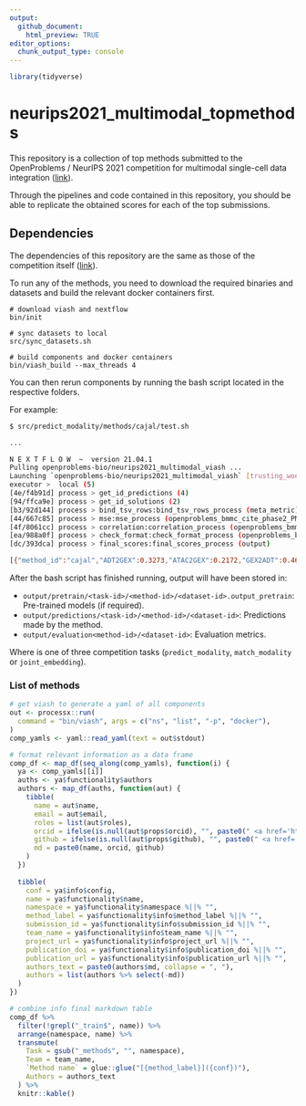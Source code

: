 ```yaml
---
output:
  github_document:
    html_preview: TRUE
editor_options: 
  chunk_output_type: console
---
```


<!-- README.md is generated from README.Rmd. Please edit that file -->

```r
library(tidyverse)
```
# neurips2021_multimodal_topmethods

This repository is a collection of top methods submitted to the OpenProblems / NeurIPS 2021 competition for multimodal single-cell data integration ([link](https://openproblems.bio/neurips_2021/)).

Through the pipelines and code contained in this repository, you should be able to replicate the obtained scores for each of the top submissions.

## Dependencies

The dependencies of this repository are the same as those of the competition itself ([link](https://openproblems.bio/neurips_docs/submission/quickstart/#2-configure-your-local-environment)).

To run any of the methods, you need to download the required binaries and datasets and build the relevant docker containers first.
```
# download viash and nextflow
bin/init

# sync datasets to local
src/sync_datasets.sh

# build components and docker containers
bin/viash_build --max_threads 4
```

You can then rerun components by running the bash script located in the respective folders.

For example:

```bash
$ src/predict_modality/methods/cajal/test.sh

...

N E X T F L O W  ~  version 21.04.1
Pulling openproblems-bio/neurips2021_multimodal_viash ...
Launching `openproblems-bio/neurips2021_multimodal_viash` [trusting_woese] - revision: a28e0c22c5 [1.4.0]
executor >  local (5)
[4e/f4b91d] process > get_id_predictions (4)                                                            [100%] 4 of 4, cached: 3 ✔
[94/ffca9e] process > get_id_solutions (2)                                                              [100%] 4 of 4, cached: 4 ✔
[b3/92d144] process > bind_tsv_rows:bind_tsv_rows_process (meta_metric)                                 [100%] 1 of 1, cached: 1 ✔
[44/667c85] process > mse:mse_process (openproblems_bmmc_cite_phase2_PM_gex2adt)                        [100%] 4 of 4, cached: 3 ✔
[4f/8061cc] process > correlation:correlation_process (openproblems_bmmc_cite_phase2_PM_gex2adt)        [100%] 4 of 4, cached: 3 ✔
[ea/988a0f] process > check_format:check_format_process (openproblems_bmmc_cite_phase2_PM_gex2adt)      [100%] 4 of 4, cached: 3 ✔
[dc/393dca] process > final_scores:final_scores_process (output)                                        [100%] 1 of 1 ✔

[{"method_id":"cajal","ADT2GEX":0.3273,"ATAC2GEX":0.2172,"GEX2ADT":0.4613,"GEX2ATAC":0.178,"Overall":0.2959}]
```

After the bash script has finished running, output will have been stored in:

* `output/pretrain/<task-id>/<method-id>/<dataset-id>.output_pretrain`: Pre-trained models (if required).
* `output/predictions/<task-id>/<method-id>/<dataset-id>`: Predictions made by the method.
* `output/evaluation<method-id>/<dataset-id>`: Evaluation metrics.

Where <task-id> is one of three competition tasks (`predict_modality`, `match_modality` or `joint_embedding`).

### List of methods

```r
# get viash to generate a yaml of all components
out <- processx::run(
  command = "bin/viash", args = c("ns", "list", "-p", "docker"),
)
comp_yamls <- yaml::read_yaml(text = out$stdout)
```

```r
# format relevant information as a data frame
comp_df <- map_df(seq_along(comp_yamls), function(i) {
  ya <- comp_yamls[[i]]
  auths <- ya$functionality$authors
  authors <- map_df(auths, function(aut) {
    tibble(
      name = aut$name,
      email = aut$email,
      roles = list(aut$roles),
      orcid = ifelse(is.null(aut$props$orcid), "", paste0(" <a href='https://orcid.org/", aut$props$orcid, "'><img src='resources/orcid_id.svg' height='16'></a>")),
      github = ifelse(is.null(aut$props$github), "", paste0(" <a href='https://github.com/", aut$author$github, "'><img src='resources/github_mark.svg' height='16'></a>")),
      md = paste0(name, orcid, github)
    )
  })
  
  tibble(
    conf = ya$info$config,
    name = ya$functionality$name,
    namespace = ya$functionality$namespace %||% "",
    method_label = ya$functionality$info$method_label %||% "",
    submission_id = ya$functionality$info$submission_id %||% "",
    team_name = ya$functionality$info$team_name %||% "",
    project_url = ya$functionality$info$project_url %||% "",
    publication_doi = ya$functionality$info$publication_doi %||% "",
    publication_url = ya$functionality$info$publication_url %||% "",
    authors_text = paste0(authors$md, collapse = ", "),
    authors = list(authors %>% select(-md))
  )
})

```

```r
# combine info final markdown table
comp_df %>% 
  filter(!grepl("_train$", name)) %>%
  arrange(namespace, name) %>% 
  transmute(
    Task = gsub("_methods", "", namespace),
    Team = team_name,
    `Method name` = glue::glue("[{method_label}]({conf})"),
    Authors = authors_text
  ) %>% 
  knitr::kable()
```